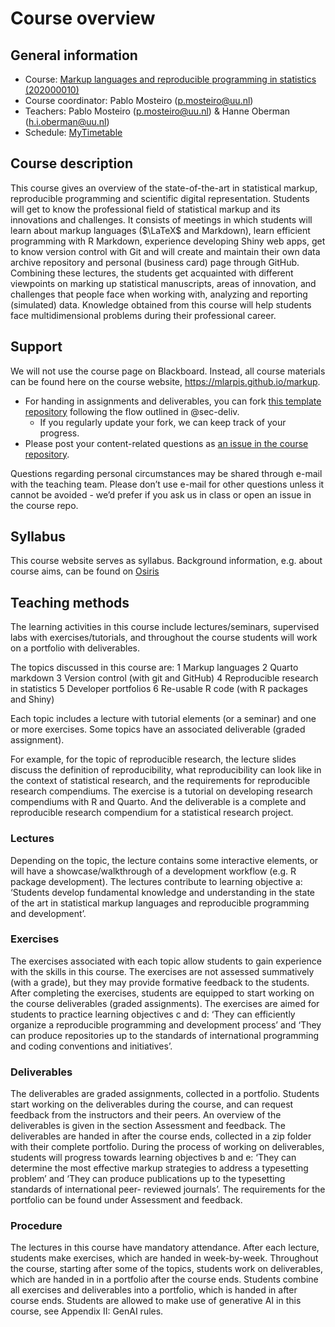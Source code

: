 # Course overview {.unnumbered}

## General information

-   Course: [Markup languages and reproducible programming in statistics (202000010)](https://osiris-student.uu.nl/#/onderwijscatalogus/extern/cursus?cursuscode=202000010&taal=en&collegejaar=huidig)
-   Course coordinator: Pablo Mosteiro ([p.mosteiro\@uu.nl](mailto:p.mosteiro@uu.nl))
-   Teachers: Pablo Mosteiro ([p.mosteiro\@uu.nl](mailto:p.mosteiro@uu.nl)) & Hanne Oberman ([h.i.oberman\@uu.nl](mailto:h.i.oberman@uu.nl))
-   Schedule: [MyTimetable](https://mytimetable.uu.nl/link?timetable.type=timeedit_course&timetable.key=202000010&view=list&ignoreNotFound=true&ignoreEmpty=true)

## Course description

This course gives an overview of the state-of-the-art in statistical markup, reproducible programming and scientific digital representation. Students will get to know the professional field of statistical markup and its innovations and challenges. It consists of meetings in which students will learn about markup languages ($\LaTeX$ and Markdown), learn efficient programming with R Markdown, experience developing Shiny web apps, get to know version control with Git and will create and maintain their own data archive repository and personal (business card) page through GitHub. Combining these lectures, the students get acquainted with different viewpoints on marking up statistical manuscripts, areas of innovation, and challenges that people face when working with, analyzing and reporting (simulated) data. Knowledge obtained from this course will help students face multidimensional problems during their professional career.

## Support
We will not use the course page on Blackboard. Instead, all course materials can be found here on the course website, [https://mlarpis.github.io/markup](https://mlarpis.github.io/markup).

- For handing in assignments and deliverables, you can fork [this template repository](https://github.com/hanneoberman/markup_deliverables/tree/dev) following the flow outlined in @sec-deliv.
  - If you regularly update your fork, we can keep track of your progress.
- Please post your content-related questions as [an issue in the course repository](https://github.com/mlarpis/markup/issues).

Questions regarding personal circumstances may be shared through e-mail with the teaching team. Please don't use e-mail for other questions unless it cannot be avoided - we'd prefer if you ask us in class or open an issue in the course repo. 

## Syllabus
This course website serves as syllabus. Background information, e.g. about course aims, can be found on [Osiris](https://osiris-student.uu.nl/#/onderwijscatalogus/extern/cursus?cursuscode=202000010&taal=en&collegejaar=huidig)

## Teaching methods

The learning activities in this course include lectures/seminars, supervised labs with exercises/tutorials, and throughout the course students will work on a portfolio with deliverables. 

The topics discussed in this course are:
1  Markup languages
2  Quarto markdown
3  Version control (with git and GitHub)
4  Reproducible research in statistics
5  Developer portfolios
6  Re-usable R code (with R packages and Shiny)

Each topic includes a lecture with tutorial elements (or a seminar) and one or more exercises. Some topics have an associated deliverable (graded assignment). 

For example, for the topic of reproducible research, the lecture slides discuss the definition of reproducibility, what reproducibility can look like in the context of statistical research, and the requirements for reproducible research compendiums. The exercise is a tutorial on developing research compendiums with R and Quarto. And the deliverable is a complete and reproducible research compendium for a statistical research project.

### Lectures
Depending on the topic, the lecture contains some interactive elements, or will have a showcase/walkthrough of a development workflow (e.g. R package development). The lectures contribute to learning objective a: ‘Students develop fundamental knowledge and understanding in the state of the art in statistical markup languages and reproducible programming and development’.

### Exercises
The exercises associated with each topic allow students to gain experience with the skills in this course. The exercises are not assessed summatively (with a grade), but they may provide formative feedback to the students. After completing the exercises, students are equipped to start working on the course deliverables (graded assignments). The exercises are aimed for students to practice learning objectives c and d: ‘They can efficiently organize a reproducible programming and development process’ and ‘They can produce repositories up to the standards of international programming and coding conventions and initiatives’.

### Deliverables
The deliverables are graded assignments, collected in a portfolio. Students start working on the deliverables during the course, and can request feedback from the instructors and their peers. An overview of the deliverables is given in the section Assessment and feedback.
The deliverables are handed in after the course ends, collected in a zip folder with their complete portfolio. During the process of working on deliverables, students will progress towards learning objectives b and e: ‘They can determine the most effective markup strategies to address a typesetting problem’ and ‘They can produce publications up to the typesetting standards of international peer- reviewed journals’. The requirements for the portfolio can be found under Assessment and feedback.

### Procedure
The lectures in this course have mandatory attendance. After each lecture, students make exercises, which are handed in week-by-week. Throughout the course, starting after some of the topics, students work on deliverables, which are handed in in a portfolio after the course ends. Students combine all exercises and deliverables into a portfolio, which is handed in after course ends. Students are allowed to make use of generative AI in this course, see Appendix II: GenAI rules.
